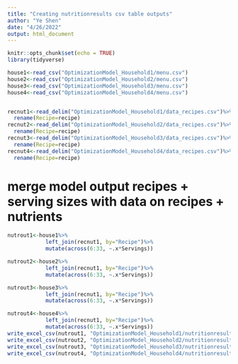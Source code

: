 ```yaml
---
title: "Creating nutritionresults csv table outputs"
author: "Ye Shen"
date: "4/26/2022"
output: html_document
---
```


```r
knitr::opts_chunk$set(echo = TRUE)
library(tidyverse)
```

```r
house1<-read_csv("OptimizationModel_Household1/menu.csv")
house2<-read_csv("OptimizationModel_Household2/menu.csv")
house3<-read_csv("OptimizationModel_Household3/menu.csv")
house4<-read_csv("OptimizationModel_Household4/menu.csv")


recnut1<-read_delim("OptimizationModel_Household1/data_recipes.csv")%>%
  rename(Recipe=recipe)
recnut2<-read_delim("OptimizationModel_Household2/data_recipes.csv")%>%
  rename(Recipe=recipe)
recnut3<-read_delim("OptimizationModel_Household3/data_recipes.csv")%>%
  rename(Recipe=recipe)
recnut4<-read_delim("OptimizationModel_Household4/data_recipes.csv")%>%
  rename(Recipe=recipe)

```
# merge model output recipes + serving sizes with data on recipes + nutrients
```r
nutrout1<-house1%>%
            left_join(recnut1, by="Recipe")%>%
            mutate(across(6:33, ~.x*Servings))

nutrout2<-house2%>%
            left_join(recnut1, by="Recipe")%>%
            mutate(across(6:33, ~.x*Servings))

nutrout3<-house3%>%
            left_join(recnut1, by="Recipe")%>%
            mutate(across(6:33, ~.x*Servings))

nutrout4<-house4%>%
            left_join(recnut1, by="Recipe")%>%
            mutate(across(6:33, ~.x*Servings))
write_excel_csv(nutrout1, "OptimizationModel_Household1/nutritionresults.csv")
write_excel_csv(nutrout2, "OptimizationModel_Household2/nutritionresults.csv")
write_excel_csv(nutrout3, "OptimizationModel_Household3/nutritionresults.csv")
write_excel_csv(nutrout4, "OptimizationModel_Household4/nutritionresults.csv")

```

